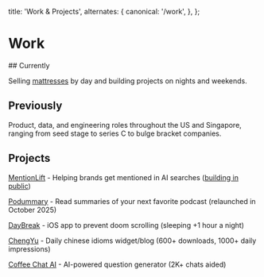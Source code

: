 
  title: 'Work & Projects',
  alternates: {
    canonical: '/work',
  },
};

# Work

<AnimatedName />
## Currently

Selling [mattresses](https://serta.com.sg/) by day and building projects on nights and weekends.

## Previously

Product, data, and engineering roles throughout the US and Singapore, ranging from seed stage to series C to bulge bracket companies.

## Projects

[MentionLift](https://www.mentionlift.com/) - Helping brands get mentioned in AI searches ([building in public](https://www.youtube.com/shorts/5RcWktl9NFs))

[Podummary](https://www.podummary.com/) - Read summaries of your next favorite podcast (relaunched in October 2025)

[DayBreak](https://www.getsunbreak.com/) - iOS app to prevent doom scrolling (sleeping +1 hour a night)

[ChengYu](https://www.chineseidioms.com/) - Daily chinese idioms widget/blog (600+ downloads, 1000+ daily impressions)

[Coffee Chat AI](https://www.coffeechatai.com/) - AI-powered question generator (2K+ chats aided)
